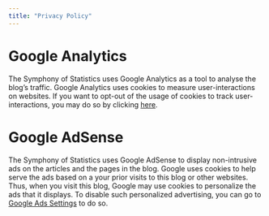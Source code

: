```yaml
---
title: "Privacy Policy"
---
```

# Google Analytics
The Symphony of Statistics uses Google Analytics as a tool to analyse the blog's traffic. Google Analytics uses cookies to measure user-interactions on websites. If you want to opt-out of the usage of cookies to track user-interactions, you may do so by clicking [here](javascript:gaOptout()).

# Google AdSense
The Symphony of Statistics uses Google AdSense to display non-intrusive ads on the articles and the pages in the blog. Google uses cookies to help serve the ads based on a your prior visits to this blog or other websites. Thus, when you visit this blog, Google may use cookies to personalize the ads that it displays. To disable such personalized advertising, you can go to [Google Ads Settings](https://www.google.com/settings/ads) to do so.

<script>
// Set to the same value as the web property used on the site
var gaProperty = 'UA-105365702-2';

// Disable tracking if the opt-out cookie exists.
var disableStr = 'ga-disable-' + gaProperty;

if (document.cookie.indexOf(disableStr + '=true') > -1) {
  window[disableStr] = true;
}

// Opt-out function
function gaOptout() {
  if (confirm("To disable cookies for Google Analytics, please press OK")) {
    document.cookie = disableStr + '=true; expires=Thu, 31 Dec 2099 23:59:59 UTC; path=/';
    window[disableStr] = true;
  }
}
</script>
